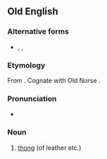 ==Old English==

===Alternative forms===
* {{l|ang|þwong}}, {{l|ang|þwæng}}, {{l|ang|þweng}}

===Etymology===
From {{etyl|gem-pro|ang}} {{m|gem-pro|*þwanguz}}. Cognate with Old Norse {{term|þvengr|lang=non}}.

===Pronunciation===
*{{IPA|/θwɑŋɡ/|lang=ang}}

===Noun===
{{ang-noun|m}}

# [[thong]] (of leather etc.)